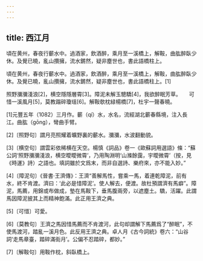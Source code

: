 ```yaml
---
---
---
```

title: 西江月
---




頃在黄州，春夜行蘄水中。過酒家，飲酒醉，乘月至一溪橋上，解鞍，曲肱醉臥少休。及覺已曉，亂山攢擁，流水鏘然，疑非塵世也，書此語橋柱上。

頃在黄州，春夜行蘄水中。過酒家，飲酒醉，乘月至一溪橋上，解鞍，曲肱醉臥少休。及覺已曉，亂山攢擁，流水鏘然，疑非塵世也，書此語橋柱上。[1]



照野瀰瀰淺浪[2]，横空隱隱層霄[3]。障泥未解玉驄驕[4]，我欲醉眠芳草。　　可惜一溪風月[5]，莫教蹋碎瓊瑶[6]。解鞍欹枕緑楊橋[7]，杜宇一聲春曉。

[1]元豐五年（1082）三月作。蘄（qí）水，水名，流經湖北蘄春縣境，注入長江。曲肱（gōng），彎曲手臂。

[2]〔照野句〕謂月亮照耀着曠野裏的蘄水。瀰瀰，水波翻動貌。

[3]〔横空句〕謂雲彩依稀横在天空。楊慎《詞品》卷一《歐蘇詞用選語》條：“蘇公詞‘照野瀰瀰淺浪，横空曖曖微霄’，乃用陶淵明‘山滌餘靄，宇曖微霄’（按，見《時運》詩）之語也。填詞雖於文爲末，而非自選詩、樂府來，亦不能入妙。”

[4]〔障泥句〕《晉書·王濟傳》：王濟“善解馬性，嘗乘一馬，着連乾障泥，前有水，終不肯渡。濟曰：‘此必是惜障泥’。使人解去，便渡。故杜預謂濟有馬癖”。障泥，馬薦，用錦或布做成，墊在馬鞍下，垂馬腹兩旁，以遮塵土。驕，活躍。此謂馬因障泥披其上而精神飽滿。此正用王濟之典。

[5]〔可惜〕可愛。

[6]〔莫教句〕王濟之馬因惜馬薦而不肯渡河，此句却謂解下馬薦爲了“醉眠”，不使馬渡河，踏亂一溪月色。此反用王濟之典。卓人月《古今詞統》卷六：“山谷詞‘走馬章臺，踏碎滿街月’。公偏不忍踏碎，都妙。”

[7]〔解鞍句〕用鞍作枕，斜臥橋上。